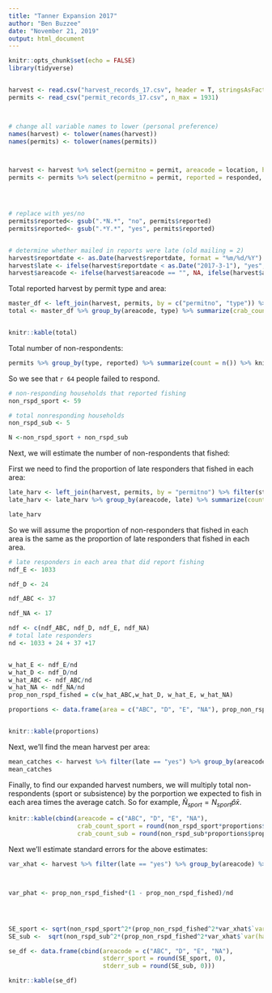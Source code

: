 ```yaml
---
title: "Tanner Expansion 2017"
author: "Ben Buzzee"
date: "November 21, 2019"
output: html_document
---
```



```r
knitr::opts_chunk$set(echo = FALSE)
library(tidyverse)


harvest <- read.csv("harvest_records_17.csv", header = T, stringsAsFactors = F, nrows = 3300)
permits <- read_csv("permit_records_17.csv", n_max = 1931)



# change all variable names to lower (personal preference)
names(harvest) <- tolower(names(harvest))
names(permits) <- tolower(names(permits))



harvest <- harvest %>% select(permitno = permit, areacode = location, harvestcount = tanner, type  = use, reportdate = harvdate)
permits <- permits %>% select(permitno = permit, reported = responded, status, type = use)




# replace with yes/no
permits$reported<- gsub(".*N.*", "no", permits$reported)
permits$reported<- gsub(".*Y.*", "yes", permits$reported)


# determine whether mailed in reports were late (old mailing = 2)
harvest$reportdate <- as.Date(harvest$reportdate, format = "%m/%d/%Y")
harvest$late <- ifelse(harvest$reportdate < as.Date("2017-3-1"), "yes", "no")
harvest$areacode <- ifelse(harvest$areacode == "", NA, ifelse(harvest$areacode %in% c("A", "B", "C"), "ABC", harvest$areacode))

```


Total reported harvest by permit type and area:
```r

master_df <- left_join(harvest, permits, by = c("permitno", "type")) %>% filter(status != "DID NOT FISH")
total <- master_df %>% group_by(areacode, type) %>% summarize(crab_count = sum(harvestcount, na.rm = T))


knitr::kable(total)

```






Total number of non-respondents:

```r
permits %>% group_by(type, reported) %>% summarize(count = n()) %>% knitr::kable()
```


So we see that `r 64` people failed to respond. 


```r

# non-responding households that reported fishing
non_rspd_sport <- 59

# total nonresponding households
non_rspd_sub <- 5 

N <-non_rspd_sport + non_rspd_sub
```


Next, we will estimate the number of non-respondents that fished:

First we need to find the proportion of late responders that fished in each area:
```r
late_harv <- left_join(harvest, permits, by = "permitno") %>% filter(status != "DID NOT FISH")
late_harv <- late_harv %>% group_by(areacode, late) %>% summarize(count= n())

late_harv


```


So we will assume the proportion of non-responders that fished in each area is the same as the proportion of late responders that fished in each area.

```r

# late responders in each area that did report fishing
ndf_E <- 1033

ndf_D <- 24

ndf_ABC <- 37

ndf_NA <- 17

ndf <- c(ndf_ABC, ndf_D, ndf_E, ndf_NA)
# total late responders
nd <- 1033 + 24 + 37 +17


w_hat_E <- ndf_E/nd
w_hat_D <- ndf_D/nd
w_hat_ABC <- ndf_ABC/nd
w_hat_NA <- ndf_NA/nd
prop_non_rspd_fished = c(w_hat_ABC,w_hat_D, w_hat_E, w_hat_NA)

proportions <- data.frame(area = c("ABC", "D", "E", "NA"), prop_non_rspd_fished)


knitr::kable(proportions)

```



Next, we'll find the mean harvest per area:

```r
mean_catches <- harvest %>% filter(late == "yes") %>% group_by(areacode) %>% summarize(mean = mean(harvestcount, na.rm = T))
mean_catches


```

Finally, to find our expanded harvest numbers, we will multiply total non-respondents (sport or subsistence) by the porportion we expected to fish in each area times the average catch. So for example, $\hat{N}_{sport} = N_{sport} \hat{p} \bar{x}$.



```r
knitr::kable(cbind(areacode = c("ABC", "D", "E", "NA"),
                   crab_count_sport = round(non_rspd_sport*proportions$prop_non_rspd_fished*mean_catches$mean, 0),
                   crab_count_sub = round(non_rspd_sub*proportions$prop_non_rspd_fished*mean_catches$mean, 0)))
```

Next we'll estimate standard errors for the above estimates:

```r
var_xhat <- harvest %>% filter(late == "yes") %>% group_by(areacode) %>% summarize(var(harvestcount, na.rm = T))



var_phat <- prop_non_rspd_fished*(1 - prop_non_rspd_fished)/nd




SE_sport <- sqrt(non_rspd_sport^2*(prop_non_rspd_fished^2*var_xhat$`var(harvestcount, na.rm = T)` + mean_catches$mean^2*var_phat))
SE_sub <-  sqrt(non_rspd_sub^2*(prop_non_rspd_fished^2*var_xhat$`var(harvestcount, na.rm = T)` + mean_catches$mean^2*var_phat))

se_df <- data.frame(cbind(areacode = c("ABC", "D", "E", "NA"),
                          stderr_sport = round(SE_sport, 0),
                          stderr_sub = round(SE_sub, 0)))

knitr::kable(se_df)
```